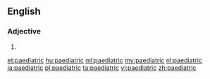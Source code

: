 ==English==

===Adjective===
{{en-adj|-}}

# {{alternative spelling of|pediatric|lang=en}}

[[et:paediatric]]
[[hu:paediatric]]
[[ml:paediatric]]
[[my:paediatric]]
[[nl:paediatric]]
[[ja:paediatric]]
[[pl:paediatric]]
[[ta:paediatric]]
[[vi:paediatric]]
[[zh:paediatric]]